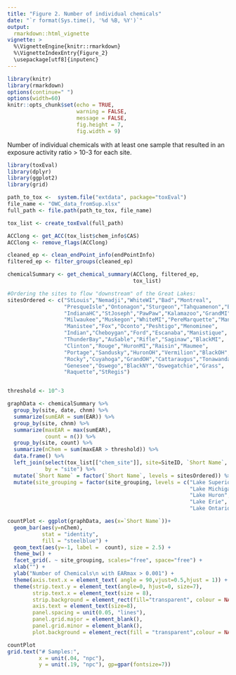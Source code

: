 ```yaml
---
title: "Figure 2. Number of individual chemicals"
date: "`r format(Sys.time(), '%d %B, %Y')`"
output: 
  rmarkdown::html_vignette
vignette: >
  %\VignetteEngine{knitr::rmarkdown}
  %\VignetteIndexEntry{Figure_2}
  \usepackage[utf8]{inputenc}
---
```



```r
library(knitr)
library(rmarkdown)
options(continue=" ")
options(width=60)
knitr::opts_chunk$set(echo = TRUE,
                      warning = FALSE,
                      message = FALSE,
                      fig.height = 7,
                      fig.width = 9)
```


Number of individual chemicals with at least one sample that resulted in an exposure activity ratio > 10-3 for each site.



```r
library(toxEval)
library(dplyr)
library(ggplot2)
library(grid)

path_to_tox <-  system.file("extdata", package="toxEval")
file_name <- "OWC_data_fromSup.xlsx"
full_path <- file.path(path_to_tox, file_name)

tox_list <- create_toxEval(full_path)

ACClong <- get_ACC(tox_list$chem_info$CAS)
ACClong <- remove_flags(ACClong)

cleaned_ep <- clean_endPoint_info(endPointInfo)
filtered_ep <- filter_groups(cleaned_ep)

chemicalSummary <- get_chemical_summary(ACClong, filtered_ep,
                                        tox_list)

#Ordering the sites to flow "downstream" of the Great Lakes:
sitesOrdered <- c("StLouis","Nemadji","WhiteWI","Bad","Montreal",
                  "PresqueIsle","Ontonagon","Sturgeon","Tahquamenon","Burns",
                  "IndianaHC","StJoseph","PawPaw","Kalamazoo","GrandMI",
                  "Milwaukee","Muskegon","WhiteMI","PereMarquette","Manitowoc",
                  "Manistee","Fox","Oconto","Peshtigo","Menominee",
                  "Indian","Cheboygan","Ford","Escanaba","Manistique",
                  "ThunderBay","AuSable","Rifle","Saginaw","BlackMI",
                  "Clinton","Rouge","HuronMI","Raisin","Maumee",
                  "Portage","Sandusky","HuronOH","Vermilion","BlackOH",
                  "Rocky","Cuyahoga","GrandOH","Cattaraugus","Tonawanda",
                  "Genesee","Oswego","BlackNY","Oswegatchie","Grass",
                  "Raquette","StRegis")


threshold <- 10^-3

graphData <- chemicalSummary %>%
  group_by(site, date, chnm) %>% 
  summarize(sumEAR = sum(EAR)) %>%
  group_by(site, chnm) %>%
  summarize(maxEAR = max(sumEAR),
            count = n()) %>%
  group_by(site, count) %>%
  summarize(nChem = sum(maxEAR > threshold)) %>%
  data.frame() %>%
  left_join(select(tox_list[["chem_site"]], site=SiteID, `Short Name`, site_grouping),
            by = "site") %>%
  mutate(`Short Name` = factor(`Short Name`, levels = sitesOrdered)) %>%
  mutate(site_grouping = factor(site_grouping, levels = c("Lake Superior",
                                                          "Lake Michigan",
                                                          "Lake Huron",
                                                          "Lake Erie",
                                                          "Lake Ontario")))

countPlot <- ggplot(graphData, aes(x=`Short Name`))+
  geom_bar(aes(y=nChem),
           stat = "identity",
           fill = "steelblue") +
  geom_text(aes(y=-1, label =  count), size = 2.5) +
  theme_bw() +
  facet_grid(. ~ site_grouping, scales="free", space="free") +
  xlab("") +
  ylab("Number of Chemicals\n with EARmax > 0.001") +
  theme(axis.text.x = element_text( angle = 90,vjust=0.5,hjust = 1)) +
  theme(strip.text.y = element_text(angle=0, hjust=0, size=7), 
        strip.text.x = element_text(size = 8),
        strip.background = element_rect(fill="transparent", colour = NA),
        axis.text = element_text(size=8),
        panel.spacing = unit(0.05, "lines"),
        panel.grid.major = element_blank(),
        panel.grid.minor = element_blank(),
        plot.background = element_rect(fill = "transparent",colour = NA))

countPlot
grid.text("# Samples:", 
          x = unit(.04, "npc"), 
          y = unit(.19, "npc"), gp=gpar(fontsize=7))
```


